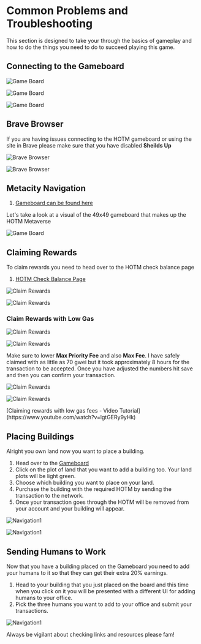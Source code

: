 
# Common Problems and Troubleshooting

This section is designed to take your through the basics of gameplay and how to do the things you need to do to succeed playing this game.

## Connecting to the Gameboard

<Bleed>![Game Board](../../public/connect1.png)</Bleed>

<Bleed>![Game Board](../../public/connect2.png)</Bleed>

<Bleed>![Game Board](../../public/connect3.png)</Bleed>

## Brave Browser

If you are having issues connecting to the HOTM gameboard or using the site in Brave please make sure that you have disabled **Sheilds Up**

<Bleed>![Brave Browser](../../public/shields-up1.png)</Bleed>

<Bleed>![Brave Browser](../../public/shields-up2.png)</Bleed>


## Metacity Navigation

1. [Gameboard can be found here](https://metacity.humansofthemetaverse.com)

Let's take a look at a visual of the 49x49 gameboard that makes up the HOTM Metaverse

<Bleed>![Game Board](../../public/game-board1.png)</Bleed>


## Claiming Rewards

To claim rewards you need to head over to the HOTM check balance page

1. [HOTM Check Balance Page](https://www.humansofthemetaverse.com/hotm-check-balance)

<Bleed>![Claim Rewards](../../public/claim-rewards1.png)</Bleed>

<Bleed>![Claim Rewards](../../public/claim-rewards2.png)</Bleed>

### Claim Rewards with Low Gas

<Bleed>![Claim Rewards](../../public/claim-rewards3.png)</Bleed>

<Bleed>![Claim Rewards](../../public/claim-rewards4.png)</Bleed>

Make sure to lower **Max Priority Fee** and also **Max Fee**. 
I have safely claimed with as little as 70 gwei but it took approximately 8 hours for the transaction to be accepted. 
Once you have adjusted the numbers hit save and then you can confirm your transaction.

<Bleed>![Claim Rewards](../../public/claim-rewards5.png)</Bleed>

<Bleed>![Claim Rewards](../../public/claim-rewards6.png)</Bleed>

<Callout type="note" emoji="✅">
  [Claiming rewards with low gas fees - Video Tutorial](https://www.youtube.com/watch?v=lgtGERy9yHk)
</Callout>


## Placing Buildings

Alright you own land now you want to place a building. 

1. Head over to the [Gameboard](https://metacity.humansofthemetaverse.com)
1. Click on the plot of land that you want to add a building too. Your land plots will be light green.
1. Choose which building you want to place on your land.
1. Purchase the building with the required HOTM by sending the transaction to the network.
1. Once your transaction goes through the HOTM will be removed from your account and your building will appear.

<Bleed>![Navigation1](../../public/placing-buildings1.png)</Bleed>

<Bleed>![Navigation1](../../public/placing-buildings2.png)</Bleed>

## Sending Humans to Work

Now that you have a building placed on the Gameboard you need to add your humans to it so that they can get their extra 20% earnings.

1. Head to your building that you just placed on the board and this time when you click on it you will be presented with a different UI for adding humans to your office.
1. Pick the three humans you want to add to your office and submit your transactions.

<Bleed>![Navigation1](../../public/humans-to-work1.png)</Bleed>

<Callout type="error" emoji="🚫">
   Always be vigilant about checking links and resources please fam!
</Callout>
